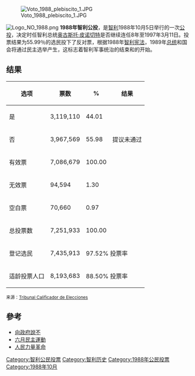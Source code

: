 {{no footnotes|time=2018-12-29T05:14:27+00:00}}
{{refimprove|time=2018-12-29T05:14:27+00:00}}
{{Infobox referendum
| name = 1988年智利公投
| title = Plebiscito-Presidente de la Republica<br>
Augusto Pinochet Ugarte

公投-共和国总统<br>
奥古斯托·皮诺切特·乌加尔特
| yes = 3119110
| no = 3967569
| total = 7251933
| electorate = 7435913
| map = 
| mapdivision = 
| notes = 
}}
[[File:Voto_1988_plebiscito_1.JPG|thumb]]

[[File:Logo_NO_1988.png|thumb]]
'''1988年智利公投'''，是[[智利|智利]]1988年10月5日举行的一次[[公投|公投]]，决定时任智利总统[[皮诺切特|奥古斯托·皮诺切特]]是否继续连任8年至1997年3月11日。投票结果为55.99％的选民投下了反对票，根据1988年[[智利宪法|智利宪法]]，1989年[[智利总统|总统]]和国会将通过民主选举产生，这标志着智利军事统治的结束和{{link-en|智利民主转型|Chilean transition to democracy}}的开始。

==结果==
{| class="wikitable sortable"
|-
! 选项 !! 票数 !! % !! 结果
|- style="text-align:center;"
| 是 || 3,119,110 || 44.01 || 
|-
! 否|| 3,967,569 || 55.98 || 提议未通过
|-
! 有效票 || 7,086,679 || 100.00 || 
|- style="text-align:center;"
| 无效票 || 94,594 || 1.30 || 
|- style="text-align:center;"
| 空白票 || 70,660 || 0.97 || 
|-
! 总投票数 || 7,251,933 || 100.00 || 
|-
! 登记选民 || 7,435,913 || colspan="2" | 97.52% 投票率
|-
! 适龄投票人口 || 8,193,683 || colspan="2" | 88.50% 投票率
|}
<small>来源：[http://www.tricel.cl/ Tribunal Calificador de Elecciones]</small>


==參考==
*[[向政府說不|向政府說不]]
*[[六月民主運動|六月民主運動]]
*[[人民力量革命_(1986年)|人民力量革命]]

{{智利選舉}}
{{冷戰}}

[[Category:智利公民投票|Category:智利公民投票]]
[[Category:智利历史|Category:智利历史]]
[[Category:1988年公民投票|Category:1988年公民投票]]
[[Category:1988年10月|Category:1988年10月]]